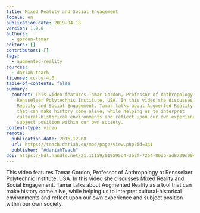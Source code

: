 ```yaml
---
title: Mixed Reality and Social Engagement
locale: en
publication-date: 2019-04-18
version: 1.0.0
authors:
  - gordon-tamar
editors: []
contributors: []
tags:
  - augmented-reality
sources:
  - dariah-teach
license: cc-by-4.0
table-of-contents: false
summary:
  content: This video features Tamar Gordon, Professor of Anthropology at
    Rensselaer Polytechnic Institute, USA. In this video she discusses Mixed
    Reality and Social Engagement. Tamar talks about Augmented Reality as a tool
    that can make history come alive, while helping us to interpret
    cultural-historical environments and reflect upon our own experience and
    subject position within our own society.
content-type: video
remote:
  publication-date: 2016-12-08
  url: https://teach.dariah.eu/mod/page/view.php?id=341
  publisher: "#dariahTeach"
doi: https://hdl.handle.net/21.11159/019595c4-3b2f-7254-803b-ad8739c004d8
---
```

This video features Tamar Gordon, Professor of Anthropology at Rensselaer Polytechnic Institute, USA. In this video she discusses Mixed Reality and Social Engagement. Tamar talks about Augmented Reality as a tool that can make history come alive, while helping us to interpret cultural-historical environments and reflect upon our own experience and subject position within our own society.

<VideoCard provider="youtube" id="ioUh30dOkj0" title="Mixed Reality and Social Engagement" src="/assets/content/assets/en/resources/external/mixed-reality-and-social-engagement/tamar-gordon.jpg" />
